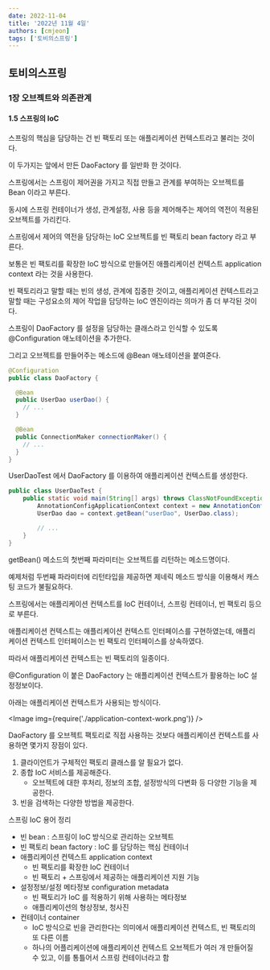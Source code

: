 ```yaml
---
date: 2022-11-04
title: '2022년 11월 4일'
authors: [cmjeon]
tags: ['토비의스프링']
---
```



## 토비의스프링

### 1장 오브젝트와 의존관계

#### 1.5 스프링의 IoC

스프링의 핵심을 담당하는 건 빈 팩토리 또는 애플리케이션 컨텍스트라고 불리는 것이다.

이 두가지는 앞에서 만든 DaoFactory 를 일반화 한 것이다.

스프링에서는 스프링이 제어권을 가지고 직접 만들고 관계를 부여하는 오브젝트를 Bean 이라고 부른다.

<!--truncate-->

동시에 스프링 컨테이너가 생성, 관계설정, 사용 등을 제어해주는 제어의 역전이 적용된 오브젝트를 가리킨다.

스프링에서 제어의 역전을 담당하는 IoC 오브젝트를 빈 팩토리 bean factory 라고 부른다.

보통은 빈 팩토리를 확장한 IoC 방식으로 만들어진 애플리케이션 컨텍스트 application context 라는 것을 사용한다.

빈 팩토리라고 말할 때는 빈의 생성, 관계에 집중한 것이고, 애플리케이션 컨텍스트라고 말할 때는 구성요소의 제어 작업을 담당하는 IoC 엔진이라는 의마가 좀 더 부각된 것이다.

스프링이 DaoFactory 를 설정을 담당하는 클래스라고 인식할 수 있도록 @Configuration 애노테이션을 추가한다.

그리고 오브젝트를 만들어주는 메소드에 @Bean 애노테이션을 붙여준다.

```java {1,4,9} title="DaoFactory.java"
@Configuration
public class DaoFactory {

  @Bean
  public UserDao userDao() {
    // ...
  }

  @Bean
  public ConnectionMaker connectionMaker() {
    // ...
  }
}
```

UserDaoTest 에서 DaoFactory 를 이용하여 애플리케이션 컨텍스트를 생성한다.

```java {3-4} title="UserDaoTest.java"
public class UserDaoTest {
	public static void main(String[] args) throws ClassNotFoundException, SQLException {
		AnnotationConfigApplicationContext context = new AnnotationConfigApplicationContext(DaoFactory.class);
		UserDao dao = context.getBean("userDao", UserDao.class);

		// ...
	}
}
```

getBean() 메소드의 첫번째 파라미터는 오브젝트를 리턴하는 메소드명이다.

예제처럼 두번째 파라미터에 리턴타입을 제공하면 제네릭 메소드 방식을 이용해서 캐스팅 코드가 불필요하다.

스프링에서는 애플리케이션 컨텍스트를 IoC 컨테이너, 스프링 컨테이너, 빈 팩토리 등으로 부른다.

애플리케이션 컨텍스트는 애플리케이션 컨텍스트 인터페이스를 구현하였는데, 애플리케이션 컨텍스트 인터페이스는 빈 팩토리 인터페이스를 상속하였다.

따라서 애플리케이션 컨텍스트는 빈 팩토리의 일종이다.

@Configuration 이 붙은 DaoFactory 는 애플리케이션 컨텍스트가 활용하는 IoC 설정정보이다.

아래는 애플리케이션 컨텍스트가 사용되는 방식이다.

<Image img={require('./application-context-work.png')} />

DaoFactory 를 오브젝트 팩토리로 직접 사용하는 것보다 애플리케이션 컨텍스트를 사용하면 몇가지 장점이 있다.

1. 클라이언트가 구체적인 팩토리 클래스를 알 필요가 없다.
1. 종합 IoC 서비스를 제공해준다.
    - 오브젝트에 대한 후처리, 정보의 조합, 설정방식의 다변화 등 다양한 기능을 제공한다.
1. 빈을 검색하는 다양한 방법을 제공한다.

스프링 IoC 용어 정리

- 빈 bean : 스프링이 IoC 방식으로 관리하는 오브젝트
- 빈 팩토리 bean factory : IoC 를 담당하는 핵심 컨테이너
- 애플리케이션 컨텍스트 application context
    - 빈 팩토리를 확장한 IoC 컨테이너
    - 빈 팩토리 + 스프링에서 제공하는 애플리케이션 지원 기능
- 설정정보/설정 메타정보 configuration metadata
    - 빈 팩토리가 IoC 를 적용하기 위해 사용하는 메타정보
    - 애플리케이션의 형상정보, 청사진
- 컨테이너 container
    - IoC 방식으로 빈을 관리한다는 의미에서 애플리케이션 컨텍스트, 빈 팩토리의 또 다른 이름
    - 하나의 어플리케이션에 애플리케이션 컨텍스트 오브젝트가 여러 개 만들어질 수 있고, 이를 통틀어서 스프링 컨테이너라고 함